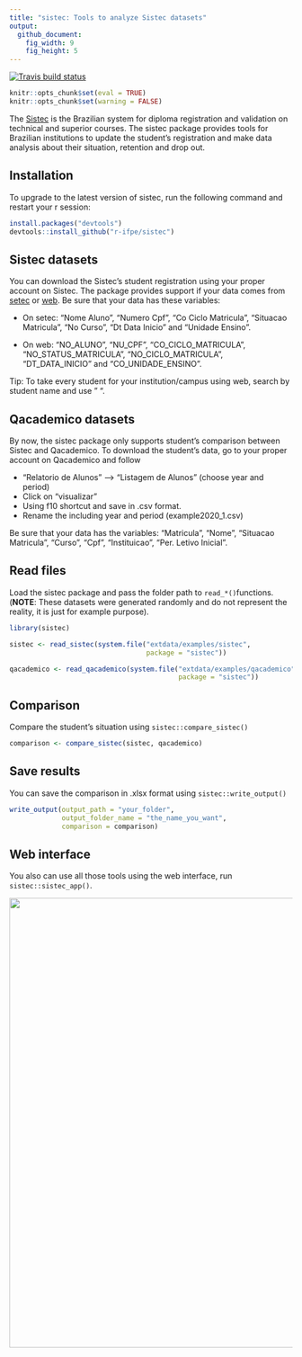 ```yaml
---
title: "sistec: Tools to analyze Sistec datasets"
output:
  github_document:
    fig_width: 9
    fig_height: 5
---
```


  [![Travis build status](https://travis-ci.org/r-ifpe/sistec.svg?branch=master)](https://travis-ci.org/r-ifpe/sistec)

```r
knitr::opts_chunk$set(eval = TRUE)
knitr::opts_chunk$set(warning = FALSE)
```

The [Sistec](https://sistec.mec.gov.br/) is the Brazilian system for diploma registration and validation on technical and superior courses. The sistec package provides tools for Brazilian institutions to update the student's registration and make data analysis about their situation, 
retention and drop out. 

## Installation

To upgrade to the latest version of sistec, run the following command and restart your r session:

```r
install.packages("devtools")
devtools::install_github("r-ifpe/sistec")
```

## Sistec datasets

You can download the Sistec's student registration using your proper account on Sistec. The package provides support if your data comes from [setec](http://portal.mec.gov.br/setec-secretaria-de-educacao-profissional-e-tecnologica) or [web](https://sistec.mec.gov.br/).
Be sure that your data has these variables: 
 
 - On setec: "Nome Aluno", "Numero Cpf", "Co Ciclo Matricula", "Situacao Matricula", "No Curso",
 "Dt Data Inicio" and "Unidade Ensino".
  
 - On web: "NO_ALUNO", "NU_CPF", "CO_CICLO_MATRICULA", "NO_STATUS_MATRICULA", "NO_CICLO_MATRICULA", "DT_DATA_INICIO" and "CO_UNIDADE_ENSINO".

Tip: To take every student for your institution/campus using web, search by student name and use " ". 

## Qacademico datasets

By now, the sistec package only supports student's comparison between Sistec and Qacademico. To download 
the student's data, go to your proper account on Qacademico and follow 

 - "Relatorio de Alunos" --> "Listagem de Alunos" (choose year and period)
 - Click on "visualizar" 
 - Using f10 shortcut and save in .csv format.
 - Rename the including year and period (example2020_1.csv) 

Be sure that your data has the variables: "Matricula", "Nome", "Situacao Matricula", "Curso", "Cpf", "Instituicao", "Per. Letivo Inicial".

## Read files

Load the sistec package and pass the folder path to `read_*()`functions. (**NOTE**: These datasets were generated randomly and do not represent the reality, it is just for example purpose).

```r
library(sistec)

sistec <- read_sistec(system.file("extdata/examples/sistec",
                                  package = "sistec"))

qacademico <- read_qacademico(system.file("extdata/examples/qacademico",
                                          package = "sistec"))
```

## Comparison

Compare the student's situation using `sistec::compare_sistec()`

```r
comparison <- compare_sistec(sistec, qacademico)
```

## Save results

You can save the comparison in .xlsx format using `sistec::write_output()`

```r
write_output(output_path = "your_folder",
             output_folder_name = "the_name_you_want",
             comparison = comparison)
```

## Web interface

You also can use all those tools using the web interface, run `sistec::sistec_app()`.

<img src="tools/readme/sistec_app.png" class="screenshot" width=800 />
